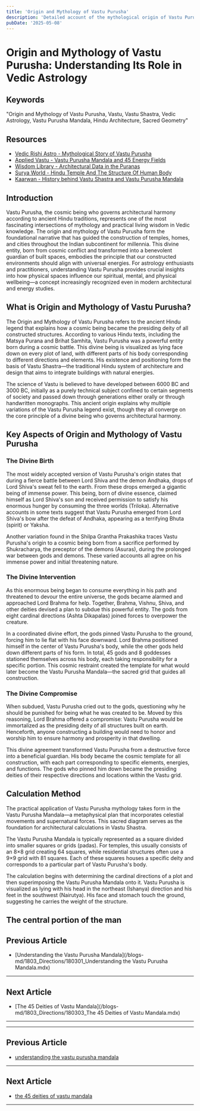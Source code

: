 ```yaml
---
title: 'Origin and Mythology of Vastu Purusha'
description: 'Detailed account of the mythological origin of Vastu Purusha, the cosmic being born from Lord Shiva''s sweat, the chaos he caused, how he was subdued by the gods, and the subsequent agreement that made him the presiding deity of all structures when properly honored.'
pubDate: '2025-05-08'
---
```


# Origin and Mythology of Vastu Purusha: Understanding Its Role in Vedic Astrology

## Keywords

"Origin and Mythology of Vastu Purusha, Vastu, Vastu Shastra, Vedic Astrology, Vastu Purusha Mandala, Hindu Architecture, Sacred Geometry"

## Resources 

- [Vedic Rishi Astro - Mythological Story of Vastu Purusha](https://vedicrishi.in/vastu/index/act/vastu-purusha)
- [Applied Vastu - Vastu Purusha Mandala and 45 Energy Fields](https://www.appliedvastu.com/vastu-purusha-mandala)
- [Wisdom Library - Architectural Data in the Puranas](https://www.wisdomlib.org/hinduism/essay/architectural-data-in-the-puranas/d/doc1460129.html)
- [Surya World - Hindu Temple And The Structure Of Human Body](https://www.surya-world.org/hindu-temple-and-the-structure-of-human-body-comparison/)
- [Kaarwan - History behind Vastu Shastra and Vastu Purusha Mandala](https://www.kaarwan.com/blog/architecture/Vastu-shastra-and-Vastu-purusha-mandala%20?id=82)

## Introduction

Vastu Purusha, the cosmic being who governs architectural harmony according to ancient Hindu traditions, represents one of the most fascinating intersections of mythology and practical living wisdom in Vedic knowledge. The origin and mythology of Vastu Purusha form the foundational narrative that has guided the construction of temples, homes, and cities throughout the Indian subcontinent for millennia. This divine entity, born from cosmic conflict and transformed into a benevolent guardian of built spaces, embodies the principle that our constructed environments should align with universal energies. For astrology enthusiasts and practitioners, understanding Vastu Purusha provides crucial insights into how physical spaces influence our spiritual, mental, and physical wellbeing—a concept increasingly recognized even in modern architectural and energy studies.

## What is Origin and Mythology of Vastu Purusha?

The Origin and Mythology of Vastu Purusha refers to the ancient Hindu legend that explains how a cosmic being became the presiding deity of all constructed structures. According to various Hindu texts, including the Matsya Purana and Brihat Samhita, Vastu Purusha was a powerful entity born during a cosmic battle. This divine being is visualized as lying face down on every plot of land, with different parts of his body corresponding to different directions and elements. His existence and positioning form the basis of Vastu Shastra—the traditional Hindu system of architecture and design that aims to integrate buildings with natural energies.

The science of Vastu is believed to have developed between 6000 BC and 3000 BC, initially as a purely technical subject confined to certain segments of society and passed down through generations either orally or through handwritten monographs. This ancient origin explains why multiple variations of the Vastu Purusha legend exist, though they all converge on the core principle of a divine being who governs architectural harmony.

## Key Aspects of Origin and Mythology of Vastu Purusha

### The Divine Birth

The most widely accepted version of Vastu Purusha's origin states that during a fierce battle between Lord Shiva and the demon Andhaka, drops of Lord Shiva's sweat fell to the earth. From these drops emerged a gigantic being of immense power. This being, born of divine essence, claimed himself as Lord Shiva's son and received permission to satisfy his enormous hunger by consuming the three worlds (Triloka). Alternative accounts in some texts suggest that Vastu Purusha emerged from Lord Shiva's bow after the defeat of Andhaka, appearing as a terrifying Bhuta (spirit) or Yaksha.

Another variation found in the Shilpa Grantha Prakashika traces Vastu Purusha's origin to a cosmic being born from a sacrifice performed by Shukracharya, the preceptor of the demons (Asuras), during the prolonged war between gods and demons. These varied accounts all agree on his immense power and initial threatening nature.

### The Divine Intervention

As this enormous being began to consume everything in his path and threatened to devour the entire universe, the gods became alarmed and approached Lord Brahma for help. Together, Brahma, Vishnu, Shiva, and other deities devised a plan to subdue this powerful entity. The gods from eight cardinal directions (Ashta Dikapalas) joined forces to overpower the creature.

In a coordinated divine effort, the gods pinned Vastu Purusha to the ground, forcing him to lie flat with his face downward. Lord Brahma positioned himself in the center of Vastu Purusha's body, while the other gods held down different parts of his form. In total, 45 gods and 8 goddesses stationed themselves across his body, each taking responsibility for a specific portion. This cosmic restraint created the template for what would later become the Vastu Purusha Mandala—the sacred grid that guides all construction.

### The Divine Compromise

When subdued, Vastu Purusha cried out to the gods, questioning why he should be punished for being what he was created to be. Moved by this reasoning, Lord Brahma offered a compromise: Vastu Purusha would be immortalized as the presiding deity of all structures built on earth. Henceforth, anyone constructing a building would need to honor and worship him to ensure harmony and prosperity in that dwelling.

This divine agreement transformed Vastu Purusha from a destructive force into a beneficial guardian. His body became the cosmic template for all construction, with each part corresponding to specific elements, energies, and functions. The gods who pinned him down became the presiding deities of their respective directions and locations within the Vastu grid.

## Calculation Method

The practical application of Vastu Purusha mythology takes form in the Vastu Purusha Mandala—a metaphysical plan that incorporates celestial movements and supernatural forces. This sacred diagram serves as the foundation for architectural calculations in Vastu Shastra.

The Vastu Purusha Mandala is typically represented as a square divided into smaller squares or grids (padas). For temples, this usually consists of an 8×8 grid creating 64 squares, while residential structures often use a 9×9 grid with 81 squares. Each of these squares houses a specific deity and corresponds to a particular part of Vastu Purusha's body.

The calculation begins with determining the cardinal directions of a plot and then superimposing the Vastu Purusha Mandala onto it. Vastu Purusha is visualized as lying with his head in the northeast (Ishanya) direction and his feet in the southwest (Nairutya). His face and stomach touch the ground, suggesting he carries the weight of the structure.

The central portion of the man
---

## Previous Article
- [Understanding the Vastu Purusha Mandala](/blogs-md/1803_Directions/180301_Understanding the Vastu Purusha Mandala.mdx)

---

## Next Article
- [The 45 Deities of Vastu Mandala](/blogs-md/1803_Directions/180303_The 45 Deities of Vastu Mandala.mdx)

---
---

## Previous Article
- [understanding the vastu purusha mandala](180301_understanding_the_vastu_purusha_mandala.mdx)

---

## Next Article
- [the 45 deities of vastu mandala](180303_the_45_deities_of_vastu_mandala.mdx)

---
